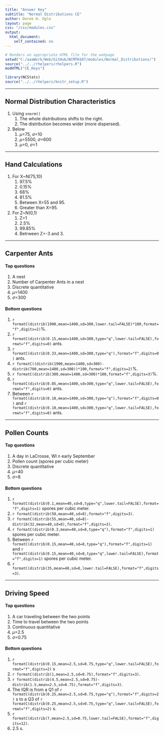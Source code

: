 ```yaml
---
title: "Answer Key"
subtitle: "Normal Distributions CE"
author: Derek H. Ogle
layout: page
css: "/css/modules.css"
output:
  html_document:
    self_contained: no
---
```


```r
# Renders an appropriate HTML file for the webpage
setwd("C:/aaaWork/Web/GitHub/NCMTH107/modules/Normal_Distributions/")
source("../../rhelpers/rhelpers.R")
modHTML("CE_Keys")
```

```r
library(NCStats)
source("../../rhelpers/knitr_setup.R")
```

----

## Normal Distribution Characteristics

1. Using `snorm()`
    1. The whole distributions shifts to the right.
    1. The distribution becomes wider (more dispersed).
1. Below
    1. $\mu$=75, $\sigma$=10
    1. $\mu$=5500, $\sigma$=600
    1. $\mu$=0, $\sigma$=1

----

## Hand Calculations
1. For X~N(75,10) 
    1. 97.5%
    1. 0.15%
    1. 68%
    1. 81.5%
    1. Between X=55 and 95.
    1. Greater than X=95.
2. For Z~N(0,1)
    1. Z=1
    1. 2.5%
    1. 99.85%
    1. Betrween Z=-3 and 3.

----

## Carpenter Ants
#### Top questions
1. A nest
1. Number of Carpenter Ants in a nest
1. Discrete quantitative
1. $\mu$=1400
1. $\sigma$=300

#### Bottom questions
1. `r formatC(distrib(1900,mean=1400,sd=300,lower.tail=FALSE)*100,format="f",digits=2)`%.
1. `r formatC(distrib(0.15,mean=1400,sd=300,type="q",lower.tail=FALSE),format="f",digits=0)` ants.
1. `r formatC(distrib(0.33,mean=1400,sd=300,type="q"),format="f",digits=0)` ants.
1. `r formatC((distrib(1900,mean=1400,sd=300)-distrib(700,mean=1400,sd=300))*100,format="f",digits=2)`%.
1. `r formatC(distrib(300,mean=1400,sd=300)*100,format="f",digits=3)`%.
1. `r formatC(distrib(0.05,mean=1400,sd=300,type="q",lower.tail=FALSE),format="f",digits=0)` ants.
1. Between `r formatC(distrib(0.10,mean=1400,sd=300,type="q"),format="f",digits=0)` and  `r formatC(distrib(0.10,mean=1400,sd=300,type="q",lower.tail=FALSE),format="f",digits=0)` ants.

----

## Pollen Counts
#### Top questions
1. A day in LaCrosse, WI n early September
1. Pollen count (spores per cubic meter)
1. Discrete quantitative
1. $\mu$=40
1. $\sigma$=8

#### Bottom questions
1. `r formatC(distrib(0.1,mean=40,sd=8,type="q",lower.tail=FALSE),format="f",digits=1)` spores per cubic meter.
1. `r formatC(distrib(50,mean=40,sd=8),format="f",digits=3)`.
1. `r formatC(distrib(55,mean=40,sd=8)-distrib(32,mean=40,sd=8),format="f",digits=3)`.
1. `r formatC(distrib(0.3,mean=40,sd=8,type="q"),format="f",digits=1)` spores per cubic meter.
1. Between `r formatC(distrib(0.15,mean=40,sd=8,type="q"),format="f",digits=1)` and  `r formatC(distrib(0.15,mean=40,sd=8,type="q",lower.tail=FALSE),format="f",digits=1)` spores per cubic meter.
1. `r formatC(distrib(35,mean=40,sd=8,lower.tail=FALSE),format="f",digits=3)`.

----

## Driving Speed
#### Top questions
1. A car traveling between the two points
1. Time to travel between the two points
1. Continuous quantitative
1. $\mu$=2.5
1. $\sigma$=0.75

#### Bottom questions
1. `r formatC(distrib(0.15,mean=2.5,sd=0.75,type="q",lower.tail=FALSE),format="f",digits=2)` s
1. `r formatC(distrib(1,mean=2.5,sd=0.75),format="f",digits=3)`.
1. `r formatC(distrib(4.5,mean=2.5,sd=0.75)-distrib(1.5,mean=2.5,sd=0.75),format="f",digits=3)`.
1. The IQR is from a Q1 of `r formatC(distrib(0.25,mean=2.5,sd=0.75,type="q"),format="f",digits=2)` s to a Q3 of `r formatC(distrib(0.25,mean=2.5,sd=0.75,type="q",lower.tail=FALSE),format="f",digits=2)` s.
1. `r formatC(distrib(7,mean=2.5,sd=0.75,lower.tail=FALSE),format="f",digits=12)`.
1. 2.5 s.
